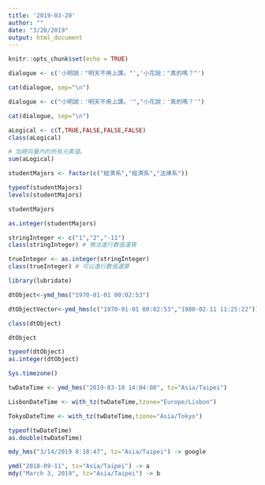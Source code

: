 ```yaml
---
title: '2019-03-20'
author: ""
date: "3/20/2019"
output: html_document
---
```


```r
knitr::opts_chunk$set(echo = TRUE)
```

```r
dialogue <- c('小明說："明天不用上課。"','小花說："真的嗎？"')

cat(dialogue, sep="\n")
```

```r
dialogue <- c("小明說：'明天不用上課。'","小花說：'真的嗎？'")

cat(dialogue, sep="\n")
```

```r
aLogical <- c(T,TRUE,FALSE,FALSE,FALSE)
class(aLogical)
```

```r
# 加總向量內的所有元素值。
sum(aLogical)
```

```r
studentMajors <- factor(c("經濟系","經濟系","法律系"))
```

```r
typeof(studentMajors)
levels(studentMajors)
```

```r
studentMajors
```

```r
as.integer(studentMajors)
```

```r
stringInteger <- c("1","2","-11")
class(stringInteger) # 無法進行數值運算
```

```r
trueInteger <- as.integer(stringInteger)
class(trueInteger) # 可以進行數值運算
```

```r
library(lubridate)
```

```r
dtObject<-ymd_hms("1970-01-01 00:02:53") 
```

```r
dtObjectVector<-ymd_hms(c("1970-01-01 00:02:53","1980-02-11 11:25:22"))
```

```r
class(dtObject)
```

```r
dtObject
```

```r
typeof(dtObject)
as.integer(dtObject)
```

```r
Sys.timezone()
```

```r
twDateTime <- ymd_hms("2019-03-18 14:04:00", tz="Asia/Taipei")
```

```r
LisbonDateTime <- with_tz(twDateTime,tzone="Europe/Lisbon")
```

```r
TokyoDateTime <- with_tz(twDateTime,tzone="Asia/Tokyo")
```

```r
typeof(twDateTime)
as.double(twDateTime)
```

```r
mdy_hms("3/14/2019 8:18:47", tz="Asia/Taipei") -> google
```

```r
ymd("2018-09-11", tz="Asia/Taipei") -> a
mdy("March 3, 2019", tz="Asia/Taipei") -> b
```

